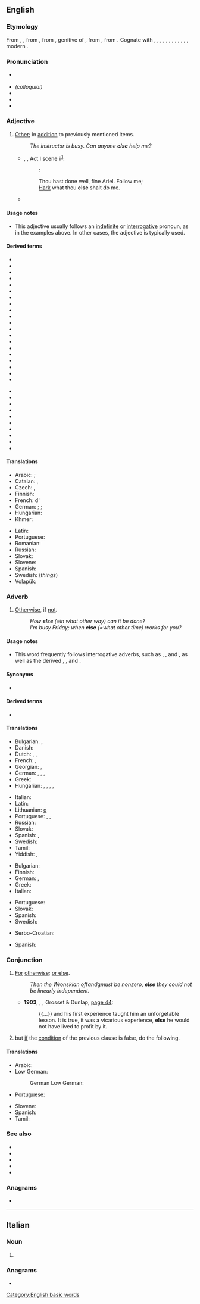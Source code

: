 {{also|Else|-else}}
==English==

===Etymology===
From {{inh|en|enm|ells}}, {{m|enm|elles}}, from {{inh|en|ang|elles||other, otherwise, different}}, from {{inh|en|gem-pro|*aljas||of another, of something else}}, genitive of {{m|gem-pro|*aljaz||other}}, from {{inh|en|ine-pro|*h₂élyos}}, from {{m|ine-pro|*h₂el-||other}}. Cognate with {{cog|ofs|elles||other}}, {{cog|goh|elles}}, {{m|goh|ellies||other}}, {{cog|da|eller||or}}, {{cog|da|ellers||otherwise}}, {{cog|sv|eljes}}, {{m|sv|eljest||or else, otherwise}}, {{cog|no|elles||else, otherwise}}, {{cog|got|𐌰𐌻𐌾𐌹𐍃||other}}, {{cog|la|alius||other, another}}, {{cog|grc|ἄλλος}}, {{grc-ark}} {{m|grc|αἶλος}}, modern {{cog|el|αλλιώς||otherwise, else}}.

===Pronunciation===
* {{a|RP|US}} {{IPA|en|/ɛls/}}
* ''(colloquial)'' {{IPA|en|/ɛlts/}}
* {{audio|en|en-us-else.ogg|Audio (US)}}
* {{audio|en|LL-Q1860 (eng)-Nattes à chat-else.wav|Audio}}
* {{rhymes|en|ɛls}}

===Adjective===
{{en-adj|-}}

# {{lb|en|postpositive|used only with indefinite or interrogative pronouns}} [[other|Other]]; in [[addition]] to previously mentioned items.
#: ''The instructor is busy. Can anyone '''else''' help me?''
#* {{circa|1610-11}} {{w|William Shakespeare}}, ''{{w|The Tempest}}'', Act I scene ii<sup>[http://www.opensourceshakespeare.org/views/plays/play_view.php?WorkID=tempest&Scope=entire&pleasewait=1&msg=pl]</sup>:
#*: {{smallcaps|Prospero}}:
#*: Thou hast done well, fine Ariel. Follow me;
#*: [[hark|Hark]] what thou '''else''' shalt do me.
#* {{quote-book|en|year=2013|author=Keith T. Krawczynski|title=Daily Life in the Colonial City|passage=As with most '''else''' in society, early Americans believed that health and healing were in God's hand.}}

====Usage notes====
* This adjective usually follows an [[indefinite]] or [[interrogative]] pronoun, as in the examples above. In other cases, the adjective {{m|en|other}} is typically used.

====Derived terms====
{{rel-top|Terms derived from the adjective ''else''}}
* {{l|en|anybody else}}
* {{l|en|anyone else}}
* {{l|en|anyplace else}}
* {{l|en|anything else}}
* {{l|en|anywhere else}}
* {{l|en|elsehow}}
* {{l|en|elseness}}
* {{l|en|elseward}}
* {{l|en|elsewhat}}
* {{l|en|elsewhen}}
* {{l|en|elsewhence}}
* {{l|en|elsewhere}}
* {{l|en|elsewhither}}
* {{l|en|elsewho}}
* {{l|en|elsewhom}}
* {{l|en|elsewise}}
* {{l|en|everybody else}}
* {{l|en|everyone else}}
* {{l|en|everything else}}
* {{l|en|everywhere else}}
{{rel-mid}}
<!-- do not add "how else" here; "else" is an adverb in this expression-->
* {{l|en|most else}}
* {{l|en|much else}}
* {{l|en|nobody else}}
* {{l|en|nothing else}}
* {{l|en|nowhere else}}
* {{l|en|someone else}}
* {{l|en|something else}}
* {{l|en|somewhere else}}
* {{l|en|what else}}
* {{l|en|what else is new}}
<!-- do not add "when else" here; "else" is an adverb in these expressions-->
{{rel-bottom}}

====Translations====
{{trans-top|other}}
* Arabic: {{t|ar|غَيْر}}; {{t+|ar|آخَر}}
* Catalan: {{t+|ca|més}}, {{t+|ca|altre}}
* Czech: {{t+|cs|jiný}}, {{t+|cs|ostatní}}
* Finnish: {{t+|fi|muu}}
* French: d'{{t+|fr|autre}}
* German: {{q|following pronouns}} {{t+|de|anders}}; {{t+|de|sonst}}; {{q|otherwise}} {{t+|de|anderer}}
* Hungarian: {{t+|hu|más}}
* Khmer: {{t+|km|ទៀត|tr=tiet|sc=Khmr}}
{{trans-mid}}
* Latin: {{t+|la|alius}}
* Portuguese: {{t+|pt|mais}}
* Romanian: {{t-needed|ro}}
* Russian: {{t+|ru|ещё}}
* Slovak: {{t|sk|iný}}
* Slovene: {{t+|sl|drug}}
* Spanish: {{t+|es|más}}
* Swedish: {{t+|sv|annat}} (''things'')
* Volapük: {{t-needed|vo}}
{{trans-bottom}}

===Adverb===
{{en-adv|-}}

# {{lb|en|follows [[interrogative]] adverbs}} [[otherwise|Otherwise]], if [[not]].
#: ''How '''else''' (=in what other way) can it be done?''
#: ''I'm busy Friday; when '''else''' (=what other time) works for you?''

====Usage notes====
* {{sense|otherwise}} This word frequently follows interrogative adverbs, such as {{m|en|how}}, {{m|en|why}}, and {{m|en|when}}, as well as the derived {{m|en|however}}, {{m|en|whyever}}, and {{m|en|whenever}}.

====Synonyms====
* {{l|en|otherwise}}

====Derived terms====
* {{l|en|or else}}

====Translations====
{{trans-top|word that implies any result with the exception of the one being referred to}}
* Bulgarian: {{t+|bg|иначе}}, {{t|bg|освен това}}
* Danish: {{t|da|ellers}}
* Dutch: {{t|nl|zoniet}}, {{t+|nl|anders}}, {{t|nl|in het andere geval}}
* French: {{t+|fr|sinon}}, {{t+|fr|autrement}}
* Georgian: {{t|ka|სხვანაირად|sc=Geor}}, {{t|ka|სხვაგვარად|sc=Geor}}
* German: {{t+|de|sonst}}, {{t+|de|anders}}, {{t+|de|andernfalls}}, {{t+|de|ansonsten}}
* Greek: {{t+|el|αλλιώς}}
* Hungarian: {{q|of manner [all]}} {{t+|hu|máshogy}}, {{t|hu|máshogyan}}, {{t+|hu|másként}}, {{t+|hu|másképp}}, {{q|of time}} {{t+|hu|máskor}}
{{trans-mid}}
* Italian: {{t+|it|altro}}
* Latin: {{t|la|alioqui}}
* Lithuanian: [[o]] {{t+|lt|dar}}
* Portuguese: {{t+|pt|senão}}, {{t+|pt|em vez de}}, {{t+|pt|além disso}}
* Russian: {{t+|ru|ина́че}}
* Slovak: {{t|sk|inak}}
* Spanish: {{t+|es|más}}, {{t+|es|sino}}
* Swedish: {{t+|sv|annars}}
* Tamil: {{t+|ta|வேறு|sc=Taml}}
* Yiddish: {{t|yi|אַנישט}}, {{t|yi|אַניט}}
{{trans-bottom}}

{{trans-top|statement in computing that indicates the result of a conditional statement (if) evaluating as false}}
* Bulgarian: {{t+|bg|иначе}}
* Finnish: {{t+|fi|muuten}}
* German: {{t|de|else}}, {{t+|de|sonst}}
* Greek: {{t+|el|αλλιώς}}
* Italian: {{t+|it|altrimenti}}
{{trans-mid}}
* Portuguese: {{t+|pt|senão}}
* Slovak: {{t|sk|inak}}
* Spanish: {{t+|es|sino}}
* Swedish: {{t+|sv|annars}}
{{trans-bottom}}

{{checktrans-top}}
* Serbo-Croatian: {{t-check|sh|u suprotnom}}
{{trans-mid}}
* Spanish: {{t+check|es|sino}}
{{trans-bottom}}

===Conjunction===
{{en-con}}

# [[for|For]] [[otherwise]]; [[or else]].
#: ''Then the Wronskian of ''f'' and ''g'' must be nonzero, '''else''' they could not be linearly independent.''
#* '''1903''', {{w|Jack London}}, ''{{w|The Call of the Wild}}'', Grosset & Dunlap, [https://books.google.com/books?id=j0oYi3O_tvgC&pg=PA44&dq=else page 44]:
#*: {{...}} and his first experience taught him an unforgetable lesson. It is true, it was a vicarious experience, '''else''' he would not have lived to profit by it.
# {{lb|en|computing|in many programming languages and [[pseudocode]]}} but [[if]] the [[condition]] of the previous {{m|en|if}} clause is false, do the following.

====Translations====
{{trans-top|For otherwise; or else}}
* Arabic: {{t|ar|وَإِلَا|tr=wa-ʾilā}}
* Low German:
*: German Low German: {{t+|nds-de|süs}}
* Portuguese: {{t+|pt|senão}}
{{trans-mid}}
* Slovene: {{t|sl|sicer}}
* Spanish: {{t+|es|sino}}
* Tamil: {{t|ta|இல்லையெனில்|sc=Taml}}
{{trans-bottom}}

===See also===
* {{l|en|and}}
* {{l|en|if}}
* {{l|en|not}}
* {{l|en|or}}
* {{l|en|then}}

===Anagrams===
* {{anagrams|en|a=eels|EELS|ELEs|Lees|Slee|eels|l'ees|lees|lese|seel|sele}}

[[Category:English basic words]]

----

==Italian==

===Noun===
{{head|it|noun plural form|g=f}}

# {{plural of|it|elsa}}

===Anagrams===
* {{l|it|lese}}